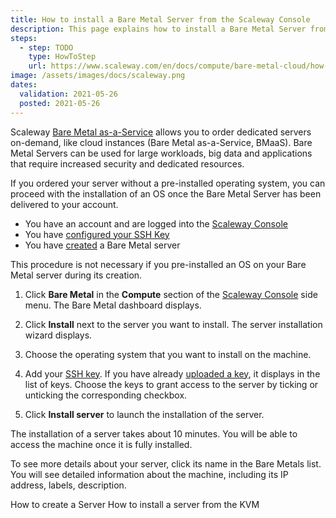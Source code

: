 ```yaml
---
title: How to install a Bare Metal Server from the Scaleway Console
description: This page explains how to install a Bare Metal Server from the Scaleway Console
steps:
  - step: TODO
    type: HowToStep
    url: https://www.scaleway.com/en/docs/compute/bare-metal-cloud/how-to/install-server/
image: /assets/images/docs/scaleway.png
dates:
  validation: 2021-05-26
  posted: 2021-05-26
---
```


Scaleway [Bare Metal as-a-Service](https://www.scaleway.com/en/bare-metal-servers/) allows you to order dedicated servers on-demand, like cloud instances (Bare Metal as-a-Service, BMaaS).
Bare Metal Servers can be used for large workloads, big data and applications that require increased security and dedicated resources.

If you ordered your server without a pre-installed operating system, you can proceed with the installation of an OS once the Bare Metal Server has been delivered to your account.

<Message type="requirement">

- You have an account and are logged into the [Scaleway Console](https://console.scaleway.com)  
- You have [configured your SSH Key](/console/my-project/how-to/create-ssh-key)
- You have [created](/compute/bare-metal-cloud/how-to/create-server) a Bare Metal server

</Message>

<Message type="tip">

  This procedure is not necessary if you pre-installed an OS on your Bare Metal server during its creation.

</Message>

1. Click **Bare Metal** in the **Compute** section of the [Scaleway Console](https://console.scaleway.com) side menu. The Bare Metal dashboard displays.

2. Click **Install** next to the server you want to install. The server installation wizard displays. 

   <Lightbox src="assets/scaleway-install-os.png" alt="" />

3. Choose the operating system that you want to install on the machine.

4. Add your [SSH key](/console/my-account/concepts#ssh-key). If you have already [uploaded a key](/console/my-project/how-to/create-ssh-key/#how-to-upload-the-public-ssh-key-to-the-scaleway-interface), it displays in the list of keys. Choose the keys to grant access to the server by ticking or unticking the corresponding checkbox.

5. Click **Install server** to launch the installation of the server.

<Message type="note">

  The installation of a server takes about 10 minutes. You will be able to
  access the machine once it is fully installed.

</Message>

To see more details about your server, click its name in the Bare Metals list. You will see detailed information about the machine, including its IP address, labels, description.

<Navigation title="See Also">
  <PreviousButton to="/compute/bare-metal-cloud/how-to/create-server/">How to create a Server</PreviousButton>
  <NextButton to="/compute/bare-metal-cloud/how-to/install-server-from-kvm/">How to install a server from the KVM</NextButton>
</Navigation>
